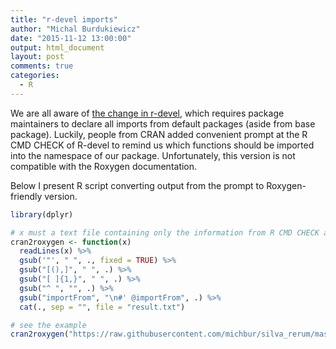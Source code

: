 ```yaml
---
title: "r-devel imports"
author: "Michal Burdukiewicz"
date: "2015-11-12 13:00:00"
output: html_document
layout: post
comments: true
categories:
  - R
---
```


We are all aware of [the change in r-devel](http://developer.r-project.org/blosxom.cgi/R-devel/NEWS/2015/06/29#n2015-06-29), which requires package maintainers to declare all imports from default packages (aside from base package). Luckily, people from CRAN added convenient prompt at the R CMD CHECK of R-devel to remind us which functions should be imported into the namespace of our package. Unfortunately, this version is not compatible with the Roxygen documentation.

Below I present R script converting output from the prompt to Roxygen-friendly version.

```r
library(dplyr)

# x must a text file containing only the information from R CMD CHECK about missing imports
cran2roxygen <- function(x)
  readLines(x) %>%
  gsub('"', " ", ., fixed = TRUE) %>%
  gsub("[(),]", " ", .) %>%
  gsub("[ ]{1,}", " ", .) %>%
  gsub("^ ", "", .) %>%
  gsub("importFrom", "\n#' @importFrom", .) %>%
  cat(., sep = "", file = "result.txt")

# see the example
cran2roxygen("https://raw.githubusercontent.com/michbur/silva_rerum/master/cran2roxygen/cran2roxygen_example.txt")
```